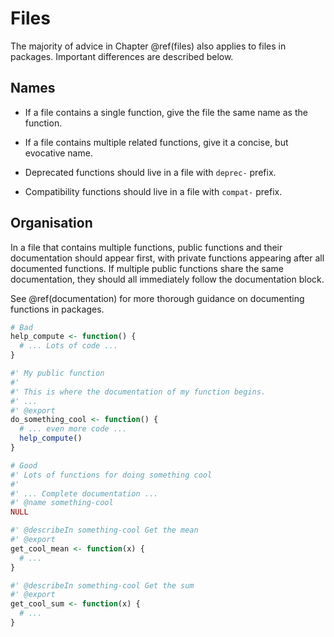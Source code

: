 # Files {#package-files}

The majority of advice in Chapter \@ref(files) also applies to files in packages. Important differences are described below. 

## Names

* If a file contains a single function, give the file the same name as the 
  function.

* If a file contains multiple related functions, give it a concise,
  but evocative name.
  
* Deprecated functions should live in a file with `deprec-` prefix.

* Compatibility functions should live in a file with `compat-` prefix.

## Organisation

In a file that contains multiple functions, public functions and their
documentation should appear first, with private functions appearing after all
documented functions. If multiple public functions share the same documentation,
they should all immediately follow the documentation block.

See \@ref(documentation) for more thorough guidance on documenting functions
in packages.

```r
# Bad
help_compute <- function() {
  # ... Lots of code ...
}

#' My public function
#'
#' This is where the documentation of my function begins.
#' ...
#' @export
do_something_cool <- function() {
  # ... even more code ...
  help_compute()
}
```

```r
# Good
#' Lots of functions for doing something cool
#'
#' ... Complete documentation ...
#' @name something-cool
NULL

#' @describeIn something-cool Get the mean
#' @export
get_cool_mean <- function(x) {
  # ...
}

#' @describeIn something-cool Get the sum
#' @export
get_cool_sum <- function(x) {
  # ...
}
```
